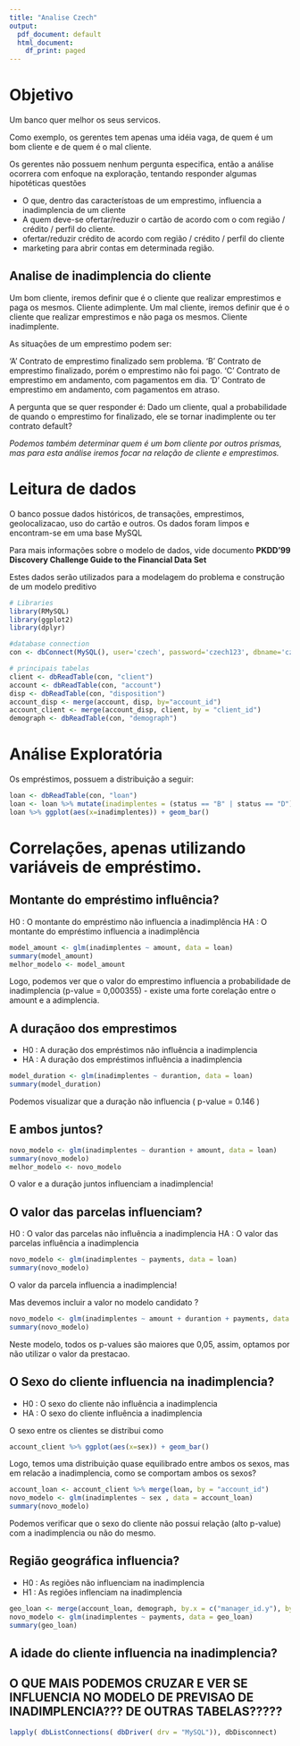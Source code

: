 ```yaml
---
title: "Analise Czech"
output:
  pdf_document: default
  html_document:
    df_print: paged
---
```


# Objetivo ################################

Um banco quer melhor os seus servicos.

Como exemplo, os gerentes tem apenas uma idéia vaga, de quem é um bom cliente e de quem é o mal cliente.

Os gerentes não possuem nenhum pergunta especifica, então a análise ocorrera com enfoque na exploração, tentando responder algumas hipotéticas questões 

- O que, dentro das característoas de um emprestimo, influencia a inadimplencia de um cliente
- A quem deve-se ofertar/reduzir o cartão de acordo com o com região / crédito / perfil do cliente.
- ofertar/reduzir crédito de acordo com região / crédito / perfil do cliente
- marketing para abrir contas em determinada região.

## Analise de inadimplencia do cliente

Um bom cliente, iremos definir que é o cliente que realizar emprestimos e paga os mesmos. Cliente adimplente.
Um mal cliente, iremos definir que é o cliente que realizar emprestimos e não paga os mesmos. Cliente inadimplente.

As situações de um emprestimo podem ser:

'A' Contrato de emprestimo finalizado sem problema.
'B' Contrato de emprestimo finalizado, porém o emprestimo não foi pago.
'C' Contrato de emprestimo em andamento, com pagamentos em dia.
'D' Contrato de emprestimo em andamento, com pagamentos em atraso.

A pergunta que se quer responder é:
Dado um cliente, qual a probabilidade de quando o emprestimo for finalizado, ele se tornar inadimplente ou ter contrato default?

*Podemos também determinar quem é um bom cliente por outros prismas, mas para esta análise iremos focar na relação de cliente e emprestimos.*

# Leitura de dados

O banco possue dados históricos, de transações, emprestimos, geolocalizacao, uso do cartão e outros. Os dados foram limpos e encontram-se em uma base MySQL

Para mais informações sobre o modelo de dados, vide documento **PKDD'99 Discovery Challenge Guide to the Financial Data Set**

Estes dados serão utilizados para a modelagem do problema e construção de um modelo preditivo

```r
# Libraries
library(RMySQL)
library(ggplot2)
library(dplyr)

#database connection
con <- dbConnect(MySQL(), user='czech', password='czech123', dbname='czech', host='czech-mysql.ctidba6hrq5v.us-east-1.rds.amazonaws.com')

# principais tabelas
client <- dbReadTable(con, "client")
account <- dbReadTable(con, "account")
disp <- dbReadTable(con, "disposition")
account_disp <- merge(account, disp, by="account_id")
account_client <- merge(account_disp, client, by = "client_id")
demograph <- dbReadTable(con, "demograph")
```

# Análise Exploratória

Os empréstimos, possuem a distribuição a seguir:

```r
loan <- dbReadTable(con, "loan")
loan <- loan %>% mutate(inadimplentes = (status == "B" | status == "D"))
loan %>% ggplot(aes(x=inadimplentes)) + geom_bar() 
```

# Correlações, apenas utilizando variáveis de empréstimo.

## Montante do empréstimo influência?

H0 : O montante do empréstimo não influencia a inadimplência
HA : O montante do empréstimo influencia a inadimplência

```r
model_amount <- glm(inadimplentes ~ amount, data = loan)
summary(model_amount)
melhor_modelo <- model_amount
```

Logo, podemos ver que o valor do emprestimo influencia a probabilidade de inadimplencia (p-value = 0,000355) - existe uma forte corelação entre o amount e a adimplencia.

## A duraçãoo dos emprestimos

- H0 : A duração dos empréstimos não influência a inadimplencia
- HA : A duração dos empréstimos influência a inadimplencia

```r
model_duration <- glm(inadimplentes ~ durantion, data = loan)
summary(model_duration)
```
Podemos visualizar que a duração não influencia ( p-value = 0.146 )

## E ambos juntos?

```r
novo_modelo <- glm(inadimplentes ~ durantion + amount, data = loan)
summary(novo_modelo)
melhor_modelo <- novo_modelo
```

O valor e a duração juntos influenciam a inadimplencia!

## O valor das parcelas influenciam?

H0 : O valor das parcelas não influência a inadimplencia
HA : O valor das parcelas influência a inadimplencia 

```r
novo_modelo <- glm(inadimplentes ~ payments, data = loan)
summary(novo_modelo)
```

O valor da parcela influencia a inadimplencia!

Mas devemos incluir a valor no modelo candidato ? 
```r
novo_modelo <- glm(inadimplentes ~ amount + durantion + payments, data = loan)
summary(novo_modelo)
```

Neste modelo, todos os p-values são maiores que 0,05, assim, optamos por não utilizar o valor da prestacao.

## O Sexo do cliente influencia na inadimplencia?

- H0 : O sexo do cliente não influência a inadimplencia
- HA : O sexo do cliente influência a inadimplencia 

O sexo entre os clientes se distribui como

```r
account_client %>% ggplot(aes(x=sex)) + geom_bar() 
```

Logo, temos uma distribuição quase equilibrado entre ambos os sexos, mas em relacão a inadimplencia, como se comportam ambos os sexos?

```r
account_loan <- account_client %>% merge(loan, by = "account_id")
novo_modelo <- glm(inadimplentes ~ sex , data = account_loan)
summary(novo_modelo)
```

Podemos verificar que o sexo do cliente não possui relação (alto p-value) com a inadimplencia ou não do mesmo.

## Região geográfica influencia?

- H0 : As regiões não influenciam na inadimplencia
- H1 : As regiões inflenciam na inadimplencia

```r
geo_loan <- merge(account_loan, demograph, by.x = c("manager_id.y"), by.y = c("manager_id.x"))
novo_modelo <- glm(inadimplentes ~ payments, data = geo_loan)
summary(geo_loan)
```


## A idade do cliente influencia na inadimplencia?

## O QUE MAIS PODEMOS CRUZAR E VER SE INFLUENCIA NO MODELO DE PREVISAO DE INADIMPLENCIA??? DE OUTRAS TABELAS?????

```r
lapply( dbListConnections( dbDriver( drv = "MySQL")), dbDisconnect)
```











